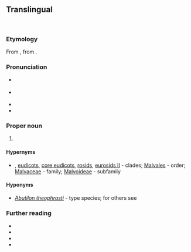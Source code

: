 {{also|abutilon}}
==Translingual==
{{wikipedia}}
[[Image:Abutilon darwini - Burvenich.jpg|thumb|{{taxlink|Abutilon darwinii|species|noshow=1}}]]
[[Image:Starr_040514-0250_Abutilon_grandifolium.jpg|thumb|{{taxlink|Abutilon grandifolium|species|noshow=1}}]]

===Etymology===
From {{der|mul|NL.|-}}, from {{der|mul|ar|أَبُو طِيلُون||{{vern|Indian mallow}}}}.

===Pronunciation===
* {{a|RP}} {{IPA|mul|/əˈbjuː.tɪˌlɒn/}}
* {{a|US}} {{IPA|mul|/əˈbjutˌl̩ɑn/|/ˌæb.jəˈti.lɑn/}}
* {{rhymes|mul|iːlɒn}}
* {{rhymes|mul|uːtəlɑn}}

===Proper noun===
{{taxoninfl|i=1|g=n}}

# {{taxon|genus|family|Malvaceae|broadleaf flowering plants in the [[mallow]] family found in the [[torrid]] and [[temperate]] zones}}

====Hypernyms====
* {{sense|genus}} {{angiosperms Hypernyms}}, [[eudicots]], [[core eudicots]], [[rosids]], [[eurosids II]]&nbsp;- clades; [[Malvales]]&nbsp;- order; [[Malvaceae]]&nbsp;- family; [[Malvoideae]]&nbsp;- subfamily

====Hyponyms====
* {{sense|genus}} ''[[Abutilon theophrasti]]''&nbsp;- type species; for others see {{pedia|i=1}}

===Further reading===
* {{pedia|i=1}}
* {{specieslite|i=1}}
* {{comcatlite|i=1}}
* {{R:USDA Plants|ABUTI}}